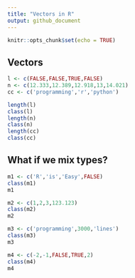 ```yaml
---
title: "Vectors in R"
output: github_document
---
```


```r
knitr::opts_chunk$set(echo = TRUE)
```
## Vectors

```r
l <- c(FALSE,FALSE,TRUE,FALSE)
n <- c(12.333,12.389,12.918,13,14.021)
cc <- c('programming','r','python')
```
```r
length(l)
class(l) 
length(n)
class(n)
length(cc)
class(cc)
```

## What if we mix types?

```r
m1 <- c('R','is','Easy',FALSE)
class(m1) 
m1
```
```r
m2 <- c(1,2,3,123.123)
class(m2)
m2
```
```r
m3 <- c('programming',3000,'lines')
class(m3)
m3
```
```r
m4 <- c(-2,-1,FALSE,TRUE,2)
class(m4)
m4
```
